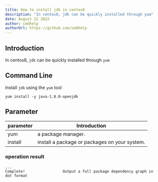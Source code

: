 ```yaml
---
title: How to install jdk in centos8
description: "In centos8, jdk can be quickly installed through yum"
date: August 22 2022
author: cmdhelp
authorUrl: https://github.com/cmdhelp
---
```

## Introduction
In centos8, `jdk` can be quickly installed through `yum`
## Command Line
Install `jdk` using the `yum` tool
```linux
yum install -y java-1.8.0-openjdk
```
## Parameter
| parameter | Introduction                                                               |
| --------- | -------------------------------------------------------------------------- |
| yum   |a package manager.|
| install   |install a package or packages on your system.|
###  operation result
```
...
Complete!                 Output a full package dependency graph in dot format
```
